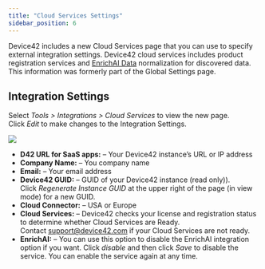 ```yaml
---
title: "Cloud Services Settings"
sidebar_position: 6
---
```


Device42 includes a new Cloud Services page that you can use to specify external integration settings. Device42 cloud services includes product registration services and [EnrichAI Data](auto-discovery/enrichai-data/index.mdx) normalization for discovered data. This information was formerly part of the Global Settings page.

## Integration Settings

Select _Tools > Integrations > Cloud Services_ to view the new page. Click _Edit_ to make changes to the Integration Settings.

![](/assets/images/18.04.00_cloud-services-page.png)

- **D42 URL for SaaS apps:** – Your Device42 instance’s URL or IP address 
- **Company Name:** – You company name 
- **Email:** – Your email address 
- **Device42 GUID:** – GUID of your Device42 instance (read only)). Click _Regenerate Instance GUID_ at the upper right of the page (in view mode) for a new GUID. 
- **Cloud Connector:** – USA or Europe 
- **Cloud Services:** – Device42 checks your license and registration status to determine whether Cloud Services are Ready. Contact [support@device42.com](mailto:support@device42.com) if your Cloud Services are not ready. 
- **EnrichAI:** – You can use this option to disable the EnrichAI integration option if you want. Click _disable_ and then click _Save_ to disable the service. You can enable the service again at any time.
